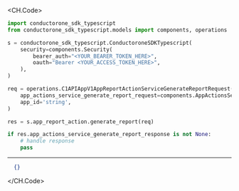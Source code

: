 
<CH.Code>
```python GenerateReport.py
import conductorone_sdk_typescript
from conductorone_sdk_typescript.models import components, operations

s = conductorone_sdk_typescript.ConductoroneSDKTypescript(
    security=components.Security(
        bearer_auth="<YOUR_BEARER_TOKEN_HERE>",
        oauth="Bearer <YOUR_ACCESS_TOKEN_HERE>",
    ),
)

req = operations.C1APIAppV1AppReportActionServiceGenerateReportRequest(
    app_actions_service_generate_report_request=components.AppActionsServiceGenerateReportRequest(),
    app_id='string',
)

res = s.app_report_action.generate_report(req)

if res.app_actions_service_generate_report_response is not None:
    # handle response
    pass
```
---

```json Example Response
  {}
```
</CH.Code>
